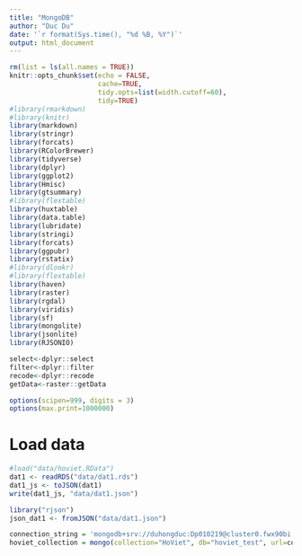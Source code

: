 ```yaml
---
title: "MongoDB"
author: "Duc Du"
date: '`r format(Sys.time(), "%d %B, %Y")`'
output: html_document
---
```


```r
rm(list = ls(all.names = TRUE))
knitr::opts_chunk$set(echo = FALSE, 
                      cache=TRUE,
                      tidy.opts=list(width.cutoff=60),
                      tidy=TRUE)
#library(rmarkdown)
#library(knitr)
library(markdown)
library(stringr)
library(forcats)
library(RColorBrewer)
library(tidyverse)
library(dplyr)
library(ggplot2)
library(Hmisc)
library(gtsummary)
#library(flextable)
library(huxtable)
library(data.table)
library(lubridate)
library(stringi)
library(forcats)
library(ggpubr)
library(rstatix)
#library(dlookr)
#library(flextable)
library(haven)
library(raster)
library(rgdal)
library(viridis)
library(sf)
library(mongolite)
library(jsonlite)
library(RJSONIO)

select<-dplyr::select
filter<-dplyr::filter
recode<-dplyr::recode
getData<-raster::getData

options(scipen=999, digits = 3)
options(max.print=1000000)
```

# Load data

```r
#load("data/hoviet.RData")
dat1 <- readRDS("data/dat1.rds")
dat1_js <- toJSON(dat1)
write(dat1_js, "data/dat1.json")

library("rjson")
json_dat1 <- fromJSON("data/dat1.json")

connection_string = 'mongodb+srv://duhongduc:Dp010219@cluster0.fwx90bi.mongodb.net/test'
hoviet_collection = mongo(collection="HoViet", db="hoviet_test", url=connection_string)
```


